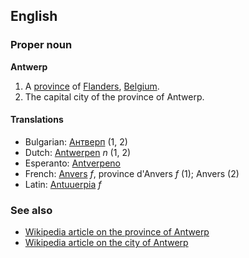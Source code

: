 ==English==

===Proper noun===
'''Antwerp'''

#A [[province]] of [[Flanders]], [[Belgium]].
#The capital city of the province of Antwerp.

====Translations====
*Bulgarian: [[Антверп]] (1, 2)
*Dutch: [[Antwerpen]] ''n'' (1, 2)
*Esperanto: [[Antverpeno]]
*French: [[Anvers]] ''f'', province d'Anvers ''f'' (1); Anvers (2)
*Latin: [[Antuuerpia]] ''f''

===See also===
*[[en:Antwerp_(province)|Wikipedia article on the province of Antwerp]]
*[[en:Antwerp_(city)|Wikipedia article on the city of Antwerp]]